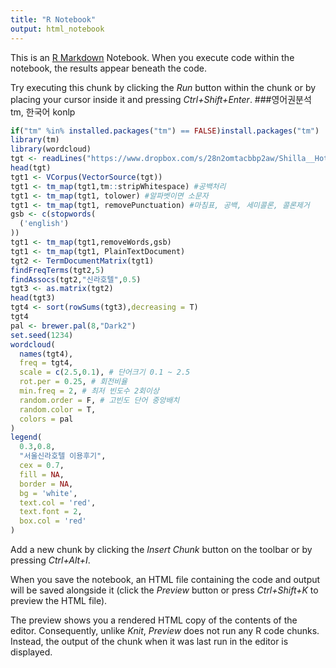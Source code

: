 ```yaml
---
title: "R Notebook"
output: html_notebook
---
```


This is an [R Markdown](http://rmarkdown.rstudio.com) Notebook. When you execute code within the notebook, the results appear beneath the code. 

Try executing this chunk by clicking the *Run* button within the chunk or by placing your cursor inside it and pressing *Ctrl+Shift+Enter*. 
###영어권분석 tm, 한국어 konlp
```r
if("tm" %in% installed.packages("tm") == FALSE)install.packages("tm")
library(tm)
library(wordcloud)
tgt <- readLines("https://www.dropbox.com/s/28n2omtacbbp2aw/Shilla__Hotel__Review.txt?dl=1")
head(tgt)
tgt1 <- VCorpus(VectorSource(tgt)) 
tgt1 <- tm_map(tgt1,tm::stripWhitespace) #공백처리
tgt1 <- tm_map(tgt1, tolower) #알파벳이면 소문자
tgt1 <- tm_map(tgt1, removePunctuation) #마침표, 공백, 세미콜론, 콜론제거
gsb <- c(stopwords(
  ('english')
))
tgt1 <- tm_map(tgt1,removeWords,gsb)
tgt1 <- tm_map(tgt1, PlainTextDocument)
tgt2 <- TermDocumentMatrix(tgt1)
findFreqTerms(tgt2,5)
findAssocs(tgt2,"신라호텔",0.5)
tgt3 <- as.matrix(tgt2)
head(tgt3)
tgt4 <- sort(rowSums(tgt3),decreasing = T)
tgt4
pal <- brewer.pal(8,"Dark2")
set.seed(1234)
wordcloud(
  names(tgt4),
  freq = tgt4,
  scale = c(2.5,0.1), # 단어크기 0.1 ~ 2.5
  rot.per = 0.25, # 회전비율
  min.freq = 2, # 최저 빈도수 2회이상
  random.order = F, # 고빈도 단어 중앙배치
  random.color = T,
  colors = pal
)
legend(
  0.3,0.8,
  "서울신라호텔 이용후기",
  cex = 0.7,
  fill = NA,
  border = NA,
  bg = 'white',
  text.col = 'red',
  text.font = 2,
  box.col = 'red'
)
```

Add a new chunk by clicking the *Insert Chunk* button on the toolbar or by pressing *Ctrl+Alt+I*.

When you save the notebook, an HTML file containing the code and output will be saved alongside it (click the *Preview* button or press *Ctrl+Shift+K* to preview the HTML file).

The preview shows you a rendered HTML copy of the contents of the editor. Consequently, unlike *Knit*, *Preview* does not run any R code chunks. Instead, the output of the chunk when it was last run in the editor is displayed.
